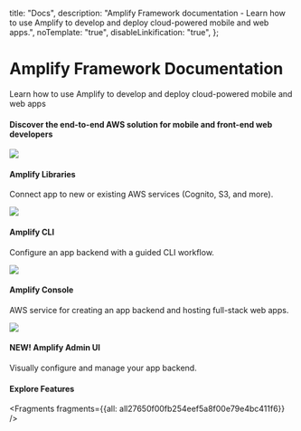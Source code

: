   title: "Docs",
  description: "Amplify Framework documentation - Learn how to use Amplify to develop and deploy cloud-powered mobile and web apps.",
  noTemplate: "true",
  disableLinkification: "true",
};



<Hero>
  <h1 slot="heading" class="font-weight-300">
    Amplify Framework Documentation
  </h1>
  <p slot="subheading" class="font-weight-300">
    Learn how to use Amplify to develop and deploy cloud-powered mobile
    and web apps
  </p>

  <docs-landing-hero-cta slot="cta" />
</Hero>
<Container
  class="background-color-off-white"
  inner-class="padding-top-lg padding-bottom-lg padding-horizontal-md">
  <h4 class="text-align-center">Discover the end-to-end AWS solution for mobile and front-end web developers</h4>
    <Grid columns="1">
  <Grid columns="4" class="margin-top-lg">
      <Card url="~/lib/lib.md" class="border-radius">
        <img slot="graphic" src="~/assets/lib.png" />
        <h4 slot="heading">Amplify Libraries</h4>
        <p slot="description">
          Connect app to new or existing AWS services (Cognito, S3, and more).
        </p>
      </Card>
      <Card url="~/cli/cli.md" class="border-radius">
        <img slot="graphic" src="~/assets/cli.png" />
        <h4 slot="heading">Amplify CLI</h4>
        <p slot="description">
        Configure an app backend with a guided CLI workflow.
        </p>
      </Card>
      <Card url="~/console/console.md" class="border-radius" >
        <img slot="graphic" src="~/assets/console.png" />
        <h4 slot="heading">Amplify Console</h4>
        <p slot="description">
          AWS service for creating an app backend and hosting full-stack web apps.
        </p>
      </Card>
      <Card url="~/console/adminui/intro.md" class="border-radius">
        <img slot="graphic" src="~/assets/console.png" />
        <h4 slot="heading">NEW! Amplify Admin UI</h4>
        <p slot="description">
          Visually configure and manage your app backend.
        </p>
      </Card>
    </Grid>
  </Grid>
</Container>
<Container
  class="background-color-off-white"
  inner-class="padding-bottom-lg padding-top-lg padding-horizontal-md"
>
  <h4 class="text-align-center">Explore Features</h4>
  


<Fragments fragments={{all: all27650f00fb254eef5a8f00e79e4bc411f6}} />
</Container>
<docs-link-banner></docs-link-banner>
<Footer></Footer>
